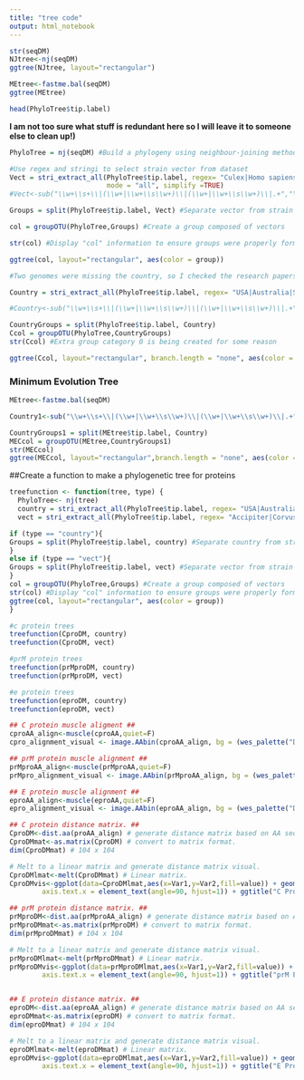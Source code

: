```yaml
---
title: "tree code"
output: html_notebook
---
```


```r
str(seqDM)
NJtree<-nj(seqDM)
ggtree(NJtree, layout="rectangular")

MEtree<-fastme.bal(seqDM)
ggtree(MEtree)

head(PhyloTree$tip.label)
```

**I am not too sure what stuff is redundant here so I will leave it to someone else to clean up!)**

```r
PhyloTree = nj(seqDM) #Build a phylogeny using neighbour-joining method <- <- 
```

```r

#Use regex and stringi to select strain vector from dataset
Vect = stri_extract_all(PhyloTree$tip.label, regex= "Culex|Homo sapiens|Culiseta|Corvus|Aves|Aedes|Culicidae",
                        mode = "all", simplify =TRUE) 
#Vect<-sub("\\w+\\s+\\|(\\w+|\\w+\\s\\w+)\\|(\\w+|\\w+\\s\\w+)\\|.+","\\1",PhyloTree$tip.label) #uses regex to capture all vectors. Only keeping here if needed in the future analysis

Groups = split(PhyloTree$tip.label, Vect) #Separate vector from strain name

col = groupOTU(PhyloTree,Groups) #Create a group composed of vectors

str(col) #Display "col" information to ensure groups were properly formed

```


```r
ggtree(col, layout="rectangular", aes(color = group))

#Two genomes were missing the country, so I checked the research papers where the data was published and added in the missing countries to our dataset (Kenya and Czech Republic)

Country = stri_extract_all(PhyloTree$tip.label, regex= "USA|Australia|South Africa|Israel|Russia|India|Madagascar|Azerbaijan|Ukraine|Czech Republic|Kenya", mode = "all", simplify =TRUE) 

#Country<-sub("\\w+\\s+\\|(\\w+|\\w+\\s\\w+)\\|(\\w+|\\w+\\s\\w+)\\|.+","\\2",PhyloTree$tip.label) #uses regex to capture country 

CountryGroups = split(PhyloTree$tip.label, Country)
Ccol = groupOTU(PhyloTree,CountryGroups)
str(Ccol) #Extra group category 0 is being created for some reason

ggtree(Ccol, layout="rectangular", branch.length = "none", aes(color = group))
```


### Minimum Evolution Tree
```r
MEtree<-fastme.bal(seqDM)

Country1<-sub("\\w+\\s+\\|(\\w+|\\w+\\s\\w+)\\|(\\w+|\\w+\\s\\w+)\\|.+","\\2",MEtree$tip.label) #uses regex to capture country 

CountryGroups1 = split(MEtree$tip.label, Country)
MECcol = groupOTU(MEtree,CountryGroups1)
str(MECcol)
ggtree(MECcol, layout="rectangular",branch.length = "none", aes(color = group))
```

##Create a function to make a phylogenetic tree for proteins 
```r
treefunction <- function(tree, type) {
  PhyloTree<- nj(tree)
  country = stri_extract_all(PhyloTree$tip.label, regex= "USA|Australia|South Africa|Israel|Russia|India|Madagascar|Azerbaijan|Ukraine|Czech Republic|Kenya", mode = "all", simplify =TRUE)
  vect = stri_extract_all(PhyloTree$tip.label, regex= "Accipiter|Corvus|Aves|Accipitridae|Anser|Aquila|Branta|Bubo|Buteo|Butorides|Cardinalis|Carpodacus|Ciconiidae|Colaptes|Columbia|Columbidae|Corvidae|Cyanocitta|Dumetella|Falco|Gallus|Laridae|Mimus|Passer|Passeridae|Passeriformes|Phalacrocorax|Phoenicopterus|Pica|Poecile|Quiscalus|Sciuridae|Turdus|Zenaida|Columba",mode = "all", simplify =TRUE) 

if (type == "country"){
Groups = split(PhyloTree$tip.label, country) #Separate country from strain name
}
else if (type == "vect"){
Groups = split(PhyloTree$tip.label, vect) #Separate vector from strain name
}
col = groupOTU(PhyloTree,Groups) #Create a group composed of vectors
str(col) #Display "col" information to ensure groups were properly formed
ggtree(col, layout="rectangular", aes(color = group))
}

```

```r
#c protein trees
treefunction(CproDM, country)
treefunction(CproDM, vect)

#prM protein trees
treefunction(prMproDM, country)
treefunction(prMproDM, vect)

#e protein trees 
treefunction(eproDM, country)
treefunction(eproDM, vect)
```


```r
## C protein muscle aligment ## 
cproAA_align<-muscle(cproAA,quiet=F)
cpro_alignment_visual <- image.AAbin(cproAA_align, bg = (wes_palette("Darjeeling1")[5]), col = wes_palette("Darjeeling1"), ylab = "WNV Variants", xlab = "Sequence Length", show.labels = T, cex.lab = 0.5, legend = T, aa.cex = 0.8)

## prM protein muscle alignment ##
prMproAA_align<-muscle(prMproAA,quiet=F)
prMpro_alignment_visual <- image.AAbin(prMproAA_align, bg = (wes_palette("Darjeeling1")[5]), col = wes_palette("Darjeeling1"), ylab = "WNV Variants", xlab = "Sequence Length", show.labels = T, cex.lab = 0.5, legend = T, aa.cex = 0.8)

## E protein muscle alignment ## 
eproAA_align<-muscle(eproAA,quiet=F)
epro_alignment_visual <- image.AAbin(eproAA_align, bg = (wes_palette("Darjeeling1")[5]), col = wes_palette("Darjeeling1"), ylab = "WNV Variants", xlab = "Sequence Length", show.labels = T, cex.lab = 0.5, legend = T, aa.cex = 0.8)

```

```r
## C protein distance matrix. ##
CproDM<-dist.aa(proAA_align) # generate distance matrix based on AA sequences.
CproDMmat<-as.matrix(CproDM) # convert to matrix format.
dim(CproDMmat) # 104 x 104

# Melt to a linear matrix and generate distance matrix visual.
CproDMlmat<-melt(CproDMmat) # Linear matrix.
CproDMvis<-ggplot(data=CproDMlmat,aes(x=Var1,y=Var2,fill=value)) + geom_tile() + scale_fill_gradientn(colours=c("white","blue","green","red")) + theme(text = element_text(size=5),
        axis.text.x = element_text(angle=90, hjust=1)) + ggtitle("C Protein Distance Matrix")

## prM protein distance matrix. ##
prMproDM<-dist.aa(prMproAA_align) # generate distance matrix based on AA sequences.
prMproDMmat<-as.matrix(prMproDM) # convert to matrix format.
dim(prMproDMmat) # 104 x 104

# Melt to a linear matrix and generate distance matrix visual.
prMproDMlmat<-melt(prMproDMmat) # Linear matrix.
prMproDMvis<-ggplot(data=prMproDMlmat,aes(x=Var1,y=Var2,fill=value)) + geom_tile() + scale_fill_gradientn(colours=c("white","blue","green","red")) + theme(text = element_text(size=5),
        axis.text.x = element_text(angle=90, hjust=1)) + ggtitle("prM Protein Distance Matrix")


## E protein distance matrix. ##
eproDM<-dist.aa(eproAA_align) # generate distance matrix based on AA sequences.
eproDMmat<-as.matrix(eproDM) # convert to matrix format.
dim(eproDMmat) # 104 x 104

# Melt to a linear matrix and generate distance matrix visual.
eproDMlmat<-melt(eproDMmat) # Linear matrix.
eproDMvis<-ggplot(data=eproDMlmat,aes(x=Var1,y=Var2,fill=value)) + geom_tile() + scale_fill_gradientn(colours=c("white","blue","green","red")) + theme(text = element_text(size=5),
        axis.text.x = element_text(angle=90, hjust=1)) + ggtitle("E Protein Distance Matrix")

```
